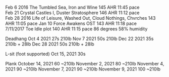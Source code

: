 Feb 6 2016	The Tumbled Sea, Iron and Wine	145 AHR	11:45 pace		
Feb 21	Crystal Castles I, Duster Stratosphere		146 AHR	11:12 pace	
Feb 28 2016	Life of Leisure, Washed Out, Cloud Nothings, Chvrches			143 AHR 	11:05 pace
Jan 10	Force Awakens OST	143 AHR	11:18 pace		
7/11/2017	Toe Idle plot	140 AHR	11:15 pace	86 degrees	58% humidity


Deadhang
Oct 4 2021 27s 210lb
Nov 7 2021 50s 210lb
Dec 22 2021 35s 210lb + 28lb
Dec 28 2021 50s 210lb + 28lb

L-sit (foot supported)
Oct 15, 2021 30s 

Plank
October 14, 2021	60	~210lb
November 2, 2021	80	~210lb
November 4, 2021	90	~210lb
November 7, 2021	90	~210lb
November 9, 2021	100	~210lb